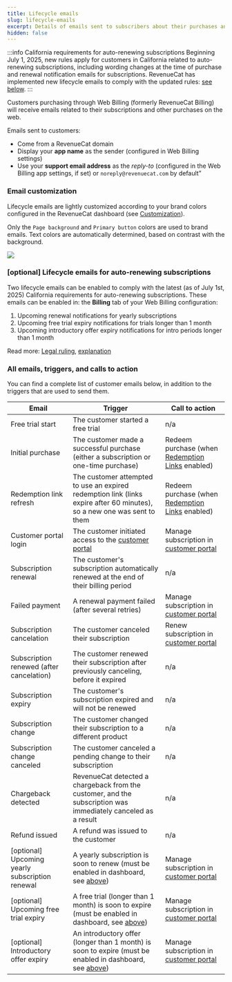 ```yaml
---
title: Lifecycle emails
slug: lifecycle-emails
excerpt: Details of emails sent to subscribers about their purchases and subscriptions
hidden: false
---
```


:::info California requirements for auto-renewing subscriptions
Beginning July 1, 2025, new rules apply for customers in California related to auto-renewing subscriptions, including wording changes at the time of purchase and renewal notification emails for subscriptions. RevenueCat has implemented new lifecycle emails to comply with the updated rules: [see below](#optional-lifecycle-emails-for-auto-renewing-subscriptions).
:::

Customers purchasing through Web Billing (formerly RevenueCat Billing) will receive emails related to their subscriptions and other purchases on the web.

Emails sent to customers:

- Come from a RevenueCat domain
- Display your **app name** as the sender (configured in Web Billing settings)
- Use your **support email address** as the _reply-to_ (configured in the Web Billing app settings, if set) or `noreply@revenuecat.com` by default”

### Email customization

Lifecycle emails are lightly customized according to your brand colors configured in the RevenueCat dashboard (see [Customization](/web/web-billing/customization)).

Only the `Page background` and `Primary button` colors are used to brand emails. Text colors are automatically determined, based on contrast with the background.

![](/docs_images/web/web-billing/customization_in_emails.png)

### \[optional\] Lifecycle emails for auto-renewing subscriptions

Two lifecycle emails can be enabled to comply with the latest (as of July 1st, 2025) California requirements for auto-renewing subscriptions. These emails can be enabled in: the **Billing** tab of your Web Billing configuration:

1. Upcoming renewal notifications for yearly subscriptions
1. Upcoming free trial expiry notifications for trials longer than 1 month
1. Upcoming introductory offer expiry notifications for intro periods longer than 1 month

Read more: [Legal ruling](https://leginfo.legislature.ca.gov/faces/codes_displayText.xhtml?lawCode=BPC&division=7.&title=&part=3.&chapter=1.&article=9.), [explanation](https://www.arnoldporter.com/en/perspectives/advisories/2025/01/new-california-requirements-for-subscriptions-in-2025)

### All emails, triggers, and calls to action

You can find a complete list of customer emails below, in addition to the triggers that are used to send them.

| Email                                             | Trigger                                                                                                                                                               | Call to action                                                                       |
| ------------------------------------------------- | --------------------------------------------------------------------------------------------------------------------------------------------------------------------- | ------------------------------------------------------------------------------------ |
| Free trial start                                  | The customer started a free trial                                                                                                                                     | n/a                                                                                  |
| Initial purchase                                  | The customer made a successful purchase (either a subscription or one-time purchase)                                                                                  | Redeem purchase (when [Redemption Links](/web/web-billing/redemption-links) enabled) |
| Redemption link refresh                           | The customer attempted to use an expired redemption link (links expire after 60 minutes), so a new one was sent to them                                               | Redeem purchase (when [Redemption Links](/web/web-billing/redemption-links) enabled) |
| Customer portal login                             | The customer initiated access to the [customer portal](/web/web-billing/customer-portal)                                                                              | Manage subscription in [customer portal](/web/web-billing/customer-portal)           |
| Subscription renewal                              | The customer's subscription automatically renewed at the end of their billing period                                                                                  | n/a                                                                                  |
| Failed payment                                    | A renewal payment failed (after several retries)                                                                                                                      | Manage subscription in [customer portal](/web/web-billing/customer-portal)           |
| Subscription cancelation                          | The customer canceled their subscription                                                                                                                              | Renew subscription in [customer portal](/web/web-billing/customer-portal)            |
| Subscription renewed (after cancelation)          | The customer renewed their subscription after previously canceling, before it expired                                                                                 | n/a                                                                                  |
| Subscription expiry                               | The customer's subscription expired and will not be renewed                                                                                                           | n/a                                                                                  |
| Subscription change                               | The customer changed their subscription to a different product                                                                                                        | n/a                                                                                  |
| Subscription change canceled                      | The customer canceled a pending change to their subscription                                                                                                          | n/a                                                                                  |
| Chargeback detected                               | RevenueCat detected a chargeback from the customer, and the subscription was immediately canceled as a result                                                         | n/a                                                                                  |
| Refund issued                                     | A refund was issued to the customer                                                                                                                                   | n/a                                                                                  |
| \[optional\] Upcoming yearly subscription renewal | A yearly subscription is soon to renew (must be enabled in dashboard, see [above](#optional-lifecycle-emails-for-auto-renewing-subscriptions))                        | Manage subscription in [customer portal](/web/web-billing/customer-portal)           |
| \[optional\] Upcoming free trial expiry           | A free trial (longer than 1 month) is soon to expire (must be enabled in dashboard, see [above](#optional-lifecycle-emails-for-auto-renewing-subscriptions))          | Manage subscription in [customer portal](/web/web-billing/customer-portal)           |
| \[optional\] Introductory offer expiry            | An introductory offer (longer than 1 month) is soon to expire (must be enabled in dashboard, see [above](#optional-lifecycle-emails-for-auto-renewing-subscriptions)) | Manage subscription in [customer portal](/web/web-billing/customer-portal)           |
